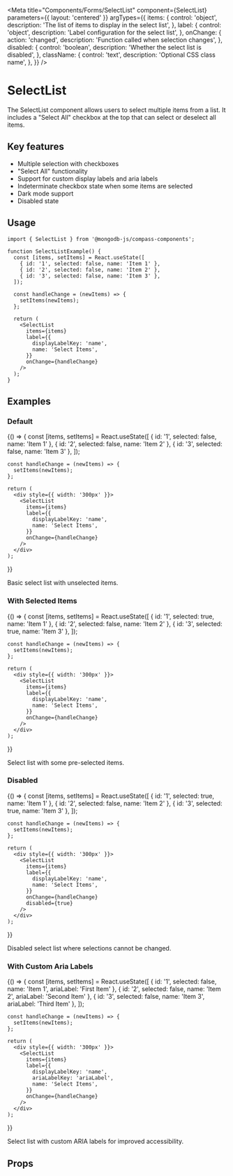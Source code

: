 
<Meta
  title="Components/Forms/SelectList"
  component={SelectList}
  parameters={{ layout: 'centered' }}
  argTypes={{
    items: {
      control: 'object',
      description: 'The list of items to display in the select list',
    },
    label: {
      control: 'object',
      description: 'Label configuration for the select list',
    },
    onChange: {
      action: 'changed',
      description: 'Function called when selection changes',
    },
    disabled: {
      control: 'boolean',
      description: 'Whether the select list is disabled',
    },
    className: {
      control: 'text',
      description: 'Optional CSS class name',
    },
  }}
/>

# SelectList

The SelectList component allows users to select multiple items from a list.
It includes a "Select All" checkbox at the top that can select or deselect all items.

## Key features

- Multiple selection with checkboxes
- "Select All" functionality
- Support for custom display labels and aria labels
- Indeterminate checkbox state when some items are selected
- Dark mode support
- Disabled state

## Usage

```tsx
import { SelectList } from '@mongodb-js/compass-components';

function SelectListExample() {
  const [items, setItems] = React.useState([
    { id: '1', selected: false, name: 'Item 1' },
    { id: '2', selected: false, name: 'Item 2' },
    { id: '3', selected: false, name: 'Item 3' },
  ]);

  const handleChange = (newItems) => {
    setItems(newItems);
  };

  return (
    <SelectList
      items={items}
      label={{
        displayLabelKey: 'name',
        name: 'Select Items',
      }}
      onChange={handleChange}
    />
  );
}
```

## Examples

### Default

<Story name="Default">
  {() => {
    const [items, setItems] = React.useState([
      { id: '1', selected: false, name: 'Item 1' },
      { id: '2', selected: false, name: 'Item 2' },
      { id: '3', selected: false, name: 'Item 3' },
    ]);

    const handleChange = (newItems) => {
      setItems(newItems);
    };

    return (
      <div style={{ width: '300px' }}>
        <SelectList
          items={items}
          label={{
            displayLabelKey: 'name',
            name: 'Select Items',
          }}
          onChange={handleChange}
        />
      </div>
    );

}}

</Story>

Basic select list with unselected items.

### With Selected Items

<Story name="WithSelectedItems">
  {() => {
    const [items, setItems] = React.useState([
      { id: '1', selected: true, name: 'Item 1' },
      { id: '2', selected: false, name: 'Item 2' },
      { id: '3', selected: true, name: 'Item 3' },
    ]);

    const handleChange = (newItems) => {
      setItems(newItems);
    };

    return (
      <div style={{ width: '300px' }}>
        <SelectList
          items={items}
          label={{
            displayLabelKey: 'name',
            name: 'Select Items',
          }}
          onChange={handleChange}
        />
      </div>
    );

}}

</Story>

Select list with some pre-selected items.

### Disabled

<Story name="Disabled">
  {() => {
    const [items, setItems] = React.useState([
      { id: '1', selected: true, name: 'Item 1' },
      { id: '2', selected: false, name: 'Item 2' },
      { id: '3', selected: true, name: 'Item 3' },
    ]);

    const handleChange = (newItems) => {
      setItems(newItems);
    };

    return (
      <div style={{ width: '300px' }}>
        <SelectList
          items={items}
          label={{
            displayLabelKey: 'name',
            name: 'Select Items',
          }}
          onChange={handleChange}
          disabled={true}
        />
      </div>
    );

}}

</Story>

Disabled select list where selections cannot be changed.

### With Custom Aria Labels

<Story name="WithCustomAriaLabels">
  {() => {
    const [items, setItems] = React.useState([
      { id: '1', selected: false, name: 'Item 1', ariaLabel: 'First Item' },
      { id: '2', selected: false, name: 'Item 2', ariaLabel: 'Second Item' },
      { id: '3', selected: false, name: 'Item 3', ariaLabel: 'Third Item' },
    ]);

    const handleChange = (newItems) => {
      setItems(newItems);
    };

    return (
      <div style={{ width: '300px' }}>
        <SelectList
          items={items}
          label={{
            displayLabelKey: 'name',
            ariaLabelKey: 'ariaLabel',
            name: 'Select Items',
          }}
          onChange={handleChange}
        />
      </div>
    );

}}

</Story>

Select list with custom ARIA labels for improved accessibility.

## Props

<Controls />
